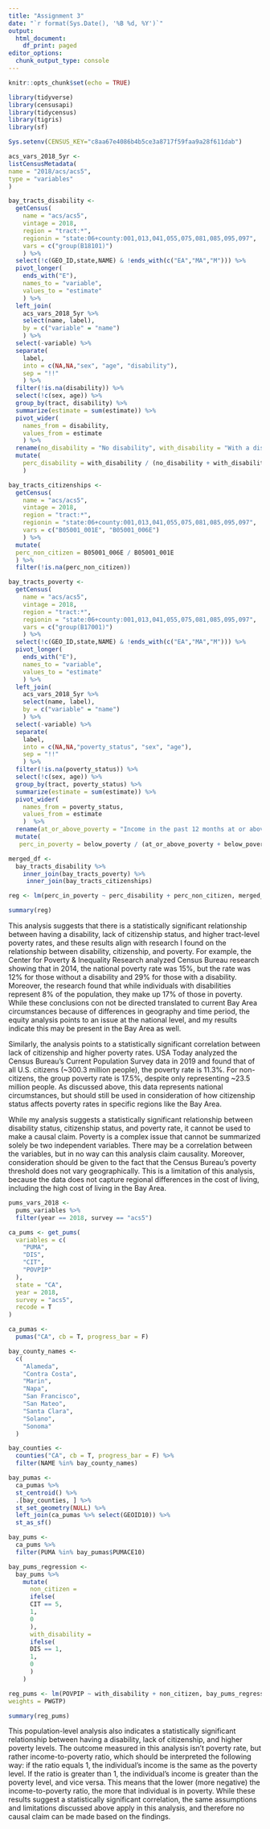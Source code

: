 ```yaml
---
title: "Assignment 3"
date: "`r format(Sys.Date(), '%B %d, %Y')`"
output:
  html_document:
    df_print: paged
editor_options:
  chunk_output_type: console
---
```



```r
knitr::opts_chunk$set(echo = TRUE)
```

```r
library(tidyverse)
library(censusapi)
library(tidycensus)
library(tigris)
library(sf)

Sys.setenv(CENSUS_KEY="c8aa67e4086b4b5ce3a8717f59faa9a28f611dab")
```

```r
acs_vars_2018_5yr <-
listCensusMetadata(
name = "2018/acs/acs5",
type = "variables"
)
```

```r
bay_tracts_disability <-
  getCensus(
    name = "acs/acs5",
    vintage = 2018,
    region = "tract:*",
    regionin = "state:06+county:001,013,041,055,075,081,085,095,097",
    vars = c("group(B18101)")
    ) %>%
  select(!c(GEO_ID,state,NAME) & !ends_with(c("EA","MA","M"))) %>%
  pivot_longer(
    ends_with("E"),
    names_to = "variable",
    values_to = "estimate"
    ) %>%
  left_join(
    acs_vars_2018_5yr %>%
    select(name, label),
    by = c("variable" = "name")
    ) %>%
  select(-variable) %>%
  separate(
    label,
    into = c(NA,NA,"sex", "age", "disability"),
    sep = "!!"
    ) %>%
  filter(!is.na(disability)) %>%
  select(!c(sex, age)) %>%
  group_by(tract, disability) %>%
  summarize(estimate = sum(estimate)) %>%
  pivot_wider(
    names_from = disability,
    values_from = estimate
    ) %>%
  rename(no_disability = "No disability", with_disability = "With a disability") %>%
  mutate(
    perc_disability = with_disability / (no_disability + with_disability)
    )
```

```r
bay_tracts_citizenships <-
  getCensus(
    name = "acs/acs5",
    vintage = 2018,
    region = "tract:*",
    regionin = "state:06+county:001,013,041,055,075,081,085,095,097",
    vars = c("B05001_001E", "B05001_006E")
    ) %>%
  mutate(
  perc_non_citizen = B05001_006E / B05001_001E
  ) %>%
  filter(!is.na(perc_non_citizen))
```


```r
bay_tracts_poverty <-
  getCensus(
    name = "acs/acs5",
    vintage = 2018,
    region = "tract:*",
    regionin = "state:06+county:001,013,041,055,075,081,085,095,097",
    vars = c("group(B17001)")
    ) %>%
  select(!c(GEO_ID,state,NAME) & !ends_with(c("EA","MA","M"))) %>%
  pivot_longer(
    ends_with("E"),
    names_to = "variable",
    values_to = "estimate"
    ) %>%
  left_join(
    acs_vars_2018_5yr %>%
    select(name, label),
    by = c("variable" = "name")
    ) %>%
  select(-variable) %>%
  separate(
    label,
    into = c(NA,NA,"poverty_status", "sex", "age"),
    sep = "!!"
    ) %>%
  filter(!is.na(poverty_status)) %>%
  select(!c(sex, age)) %>%
  group_by(tract, poverty_status) %>%
  summarize(estimate = sum(estimate)) %>%
  pivot_wider(
    names_from = poverty_status,
    values_from = estimate
    )  %>%
  rename(at_or_above_poverty = "Income in the past 12 months at or above poverty level", below_poverty = "Income in the past 12 months below poverty level") %>%
  mutate(
   perc_in_poverty = below_poverty / (at_or_above_poverty + below_poverty))
```

```r
merged_df <-
  bay_tracts_disability %>%
    inner_join(bay_tracts_poverty) %>%
     inner_join(bay_tracts_citizenships)
```

```r
reg <- lm(perc_in_poverty ~ perc_disability + perc_non_citizen, merged_df)

summary(reg)
```
This analysis suggests that there is a statistically significant relationship between having a disability, lack of citizenship status, and higher tract-level poverty rates, and these results align with research I found on the relationship between disability, citizenship, and poverty. For example, the Center for Poverty & Inequality Research analyzed Census Bureau research showing that in 2014, the national poverty rate was 15%, but the rate was 12% for those without a disability and 29% for those with a disability. Moreover, the research found that while individuals with disabilities represent 8% of the population, they make up 17% of those in poverty. While these conclusions con not be directed translated to current Bay Area circumstances because of differences in geography and time period, the equity analysis points to an issue at the national level, and my results indicate this may be present in the Bay Area as well.

Similarly, the analysis points to a statistically significant correlation between lack of citizenship and higher poverty rates. USA Today analyzed the Census Bureau's Current Population Survey data in 2019 and found that of all U.S. citizens (~300.3 million people), the poverty rate is 11.3%. For non-citizens, the group poverty rate is 17.5%, despite only representing ~23.5 million people. As discussed above, this data represents national circumstances, but should still be used in consideration of how citizenship status affects poverty rates in specific regions like the Bay Area. 

While my analysis suggests a statistically significant relationship between disability status, citizenship status, and poverty rate, it cannot be used to make a causal claim. Poverty is a complex issue that cannot be summarized solely be two independent variables. There may be a correlation between the variables, but in no way can this analysis claim causality. Moreover, consideration should be given to the fact that the Census Bureau's poverty threshold does not vary geographically. This is a limitation of this analysis, because the data does not capture regional differences in the cost of living, including the high cost of living in the Bay Area.

```r
pums_vars_2018 <- 
  pums_variables %>%
  filter(year == 2018, survey == "acs5")
```

```r
ca_pums <- get_pums(
  variables = c(
    "PUMA",
    "DIS",
    "CIT",
    "POVPIP"
  ),
  state = "CA",
  year = 2018,
  survey = "acs5",
  recode = T
)

ca_pumas <-
  pumas("CA", cb = T, progress_bar = F)

bay_county_names <-
  c(
    "Alameda",
    "Contra Costa",
    "Marin",
    "Napa",
    "San Francisco",
    "San Mateo",
    "Santa Clara",
    "Solano",
    "Sonoma"
  )

bay_counties <-
  counties("CA", cb = T, progress_bar = F) %>%
  filter(NAME %in% bay_county_names)

bay_pumas <-
  ca_pumas %>% 
  st_centroid() %>% 
  .[bay_counties, ] %>% 
  st_set_geometry(NULL) %>% 
  left_join(ca_pumas %>% select(GEOID10)) %>% 
  st_as_sf()

bay_pums <-
  ca_pums %>% 
  filter(PUMA %in% bay_pumas$PUMACE10)
```

```r
bay_pums_regression <-
  bay_pums %>%
    mutate(
      non_citizen =
      ifelse(
      CIT == 5,
      1,
      0
      ),
      with_disability =
      ifelse(
      DIS == 1,
      1,
      0
      )
    )
```

```r
reg_pums <- lm(POVPIP ~ with_disability + non_citizen, bay_pums_regression,
weights = PWGTP)

summary(reg_pums)
```
This population-level analysis also indicates a statistically significant relationship between having a  disability, lack of citizenship, and higher poverty levels. The outcome measured in this analysis isn't poverty rate, but rather income-to-poverty ratio, which should be interpreted the following way: if the ratio equals 1, the individual's income is the same as the poverty level. If the ratio is greater than 1, the individual's income is greater than the poverty level, and vice versa. This means that the lower (more negative) the income-to-poverty ratio, the more that individual is in poverty. While these results suggest a statistically significant correlation, the same assumptions and limitations discussed above apply in this analysis, and therefore no causal claim can be made based on the findings. 


